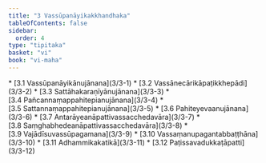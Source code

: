 ```yaml
---
title: "3 Vassūpanāyikakkhandhaka"
tableOfContents: false
sidebar:
  order: 4
type: "tipitaka"
basket: "vi"
book: "vi-maha"
---
```



<DynamicBreadcrumb />



<TableOfContents book="vi-maha" section="3">
* [3.1 Vassūpanāyikānujānana](3/3-1)
* [3.2 Vassānecārikāpaṭikkhepādi](3/3-2)
* [3.3 Sattāhakaraṇīyānujānana](3/3-3)
* [3.4 Pañcannaṃappahitepianujānana](3/3-4)
* [3.5 Sattannaṃappahitepianujānana](3/3-5)
* [3.6 Pahiteyevaanujānana](3/3-6)
* [3.7 Antarāyeanāpattivassacchedavāra](3/3-7)
* [3.8 Saṃghabhedeanāpattivassacchedavāra](3/3-8)
* [3.9 Vajādīsuvassūpagamana](3/3-9)
* [3.10 Vassaṃanupagantabbaṭṭhāna](3/3-10)
* [3.11 Adhammikakatikā](3/3-11)
* [3.12 Paṭissavadukkaṭāpatti](3/3-12)
</TableOfContents>